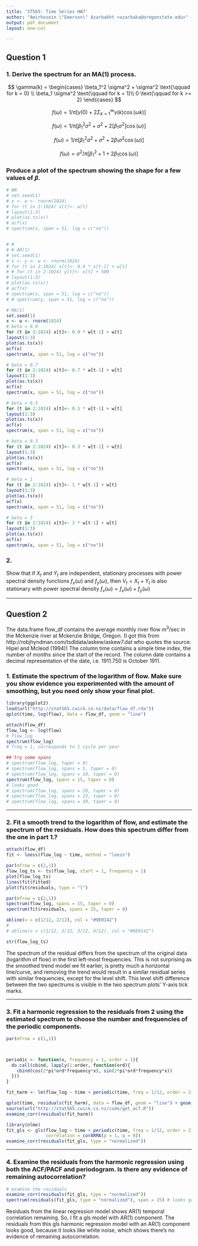 ```yaml
---
title: 'ST565: Time Series HW7'
author: "Amirhosein \"Emerson\" Azarbakht <azarbaka@oregonstate.edu>"
output: pdf_document
layout: one-col

---
```


## Question 1

### 1. Derive the spectrum for an MA(1) process.

$$ \gamma(k) = \begin{cases}
\beta_1^2 \sigma^2 + \sigma^2 \text{\qquad for k = 0} \\
\beta_1 \sigma^2 \text{\qquad  for k = 1}\\
0 \text{\qquad for k >= 2}
\end{cases}
$$

$$ 
f(\omega) = 1/\pi \big[\gamma(0) + 2 \Sigma_{k=1}^\infty \gamma(k) \cos(\omega k) \big]
$$

$$ 
f(\omega) = 1/\pi \big[\beta_1^2 \sigma^2 + \sigma^2 + 2 [\beta_1 \sigma^2] \cos(\omega) \big]
$$

$$ 
f(\omega) = 1/\pi \big[\beta_1^2 \sigma^2 + \sigma^2 + 2 \beta_1 \sigma^2 \cos(\omega) \big]
$$

$$ 
f(\omega) = \sigma^2/\pi \big[\beta_1^2 + 1 + 2 \beta_1 \cos(\omega) \big]
$$

### Produce a plot of the spectrum showing the shape for a few values of $\beta$.

```r

# WN
# set.seed(1)
# x <- w <- rnorm(1024)
# for (t in 2:1024) x[t]<- w[t]
# layout(1:3)
# plot(as.ts(x))
# acf(x)
# spectrum(x, span = 51, log = c("no"))


# # 
# # AR(1)
# set.seed(1)
# x <- y <- w <- rnorm(1024)
# for (t in 2:1024) x[t]<- 0.9 * x[t-1] + w[t]
# # for (t in 2:1024) y[t]<- x[t] + 500
# layout(1:3)
# plot(as.ts(x))
# acf(x)
# spectrum(x, span = 51, log = c("no"))
# # spectrum(y, span = 51, log = c("no"))
```

```r
# MA(1)
set.seed(1)
x <- w <- rnorm(1024)
# beta = 0.9
for (t in 2:1024) x[t]<- 0.9 * w[t-1] + w[t]
layout(1:3)
plot(as.ts(x))
acf(x)
spectrum(x, span = 51, log = c("no"))

# beta = 0.7
for (t in 2:1024) x[t]<- 0.7 * w[t-1] + w[t]
layout(1:3)
plot(as.ts(x))
acf(x)
spectrum(x, span = 51, log = c("no"))

# beta = 0.5
for (t in 2:1024) x[t]<- 0.5 * w[t-1] + w[t]
layout(1:3)
plot(as.ts(x))
acf(x)
spectrum(x, span = 51, log = c("no"))

# beta = 0.3
for (t in 2:1024) x[t]<- 0.3 * w[t-1] + w[t]
layout(1:3)
plot(as.ts(x))
acf(x)
spectrum(x, span = 51, log = c("no"))

# beta = 1
for (t in 2:1024) x[t]<- 1 * w[t-1] + w[t]
layout(1:3)
plot(as.ts(x))
acf(x)
spectrum(x, span = 51, log = c("no"))

# beta = 3
for (t in 2:1024) x[t]<- 3 * w[t-1] + w[t]
layout(1:3)
plot(as.ts(x))
acf(x)
spectrum(x, span = 51, log = c("no"))
```

### 2. 
Show that if $X_t$ and $Y_t$ are independent, stationary processes with power spectral density functions $f_x(\omega)$ and $f_y(\omega)$, then $V_t=X_t+Y_t$ is also stationary with power spectral density $f_v(\omega)=f_x(\omega)+f_y(\omega)$

-------

## Question 2

The data.frame flow_df contains the average monthly river flow $m^3$/sec in the Mckenzie river at Mckenzie Bridge, Oregon. (I got this from http://robjhyndman.com/tsdldata/askew/askew7.dat who quotes the source: Hipel and Mcleod (1994))
The column time contains a simple time index, the number of months since the start of the record. The column date contains a decimal representation of the date, i.e. 1911.750 is October 1911.

### 1. Estimate the spectrum of the logarithm of flow. Make sure you show evidence you experimented with the amount of smoothing, but you need only show your final plot.


```r
library(ggplot2)
load(url("http://stat565.cwick.co.nz/data/flow_df.rda"))
qplot(time, log(flow), data = flow_df, geom = "line")

attach(flow_df)
flow_log <- log(flow)
# flow_log
spectrum(flow_log)
# freq = 1, corresponds to 1 cycle per year

## try some spans
# spectrum(flow_log, taper = 0)
# spectrum(flow_log, spans = 5, taper = 0)
# spectrum(flow_log, spans = 10, taper = 0)
spectrum(flow_log, spans = 15, taper = 0)
# looks good
# spectrum(flow_log, spans = 20, taper = 0)
# spectrum(flow_log, spans = 23, taper = 0)
# spectrum(flow_log, spans = 50, taper = 0)


```

---

### 2. Fit a smooth trend to the logarithm of flow, and estimate the spectrum of the residuals. How does this spectrum differ from the one in part 1.?

```r
attach(flow_df)
fit <- loess(flow_log ~ time, method = "loess")

par(mfrow = c(2,1))
flow_log_ts <- ts(flow_log, start = 1, frequency = 1)
plot(flow_log_ts)
lines(fit$fitted)
plot(fit$residuals, type = "l")

par(mfrow = c(2,1))
spectrum(flow_log, spans = 15, taper = 0)
spectrum(fit$residuals, spans = 15, taper = 0)

abline(v = c(1/12, 2/12), col = "#9E0142")
# 
# abline(v = c(1/12, 2/12, 3/12, 4/12), col = "#9E0142")

str(flow_log_ts)

```

The spectrum of the residual differs from the spectrum of the original data (logarithm of flow) in the first left-most frequencies. This is not surprising as the smoothed trend model we fit earlier, is pretty much a horizontal line/curve, and removing the trend would result in a similar residual series with similar frequencies, except for the level shift. This level shift difference between the two spectrums is visible in the two spectrum plots' Y-axis tick marks. 

---

### 3. Fit a harmonic regression to the residuals from 2 using the estimated spectrum to choose the number and frequencies of the periodic components.


```r
par(mfrow = c(1,1))



periodic <- function(x, frequency = 1, order = 1){
  do.call(cbind, lapply(1:order, function(ord){
    cbind(cos(2*pi*ord*frequency*x), sin(2*pi*ord*frequency*x))    
  }))
}

fit_harm <- lm(flow_log ~ time + periodic(time, freq = 1/12, order = 2), data = flow_df)

qplot(time, residuals(fit_harm), data = flow_df, geom = "line") + geom_smooth()
source(url("http://stat565.cwick.co.nz/code/get_acf.R"))
examine_corr(residuals(fit_harm))

library(nlme)
fit_gls <- gls(flow_log ~ time + periodic(time, freq = 1/12, order = 2), data = flow_df,
               correlation = corARMA(p = 1, q = 0))
examine_corr(residuals(fit_gls, type = "normalized"))

```

---

### 4. Examine the residuals from the harmonic regression using both the ACF/PACF and periodogram. Is there any evidence of remaining autocorrelation?

```r
# examine the residuals
examine_corr(residuals(fit_gls, type = "normalized"))
spectrum(residuals(fit_gls, type = "normalized"), span = 15) # looks good

```

Residuals from the linear regression model shows AR(1) temporal correlation remaining. So, I fit a gls model with AR(1) component. The residuals from this gls harmonic regression model with an AR(1) component looks good, because it looks like white noise, which shows there's no evidence of remaining autocorrelation. 
